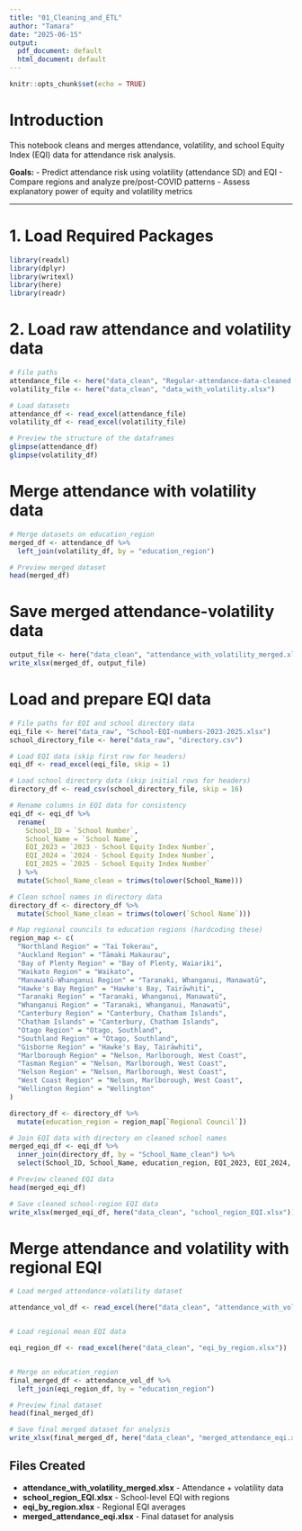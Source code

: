 ```yaml
---
title: "01_Cleaning_and_ETL"
author: "Tamara"
date: "2025-06-15"
output:
  pdf_document: default
  html_document: default
---
```


```r
knitr::opts_chunk$set(echo = TRUE)
```

# Introduction

This notebook cleans and merges attendance, volatility, and school Equity Index (EQI) data for attendance risk analysis.

**Goals:**
- Predict attendance risk using volatility (attendance SD) and EQI
- Compare regions and analyze pre/post-COVID patterns
- Assess explanatory power of equity and volatility metrics

---

# 1. Load Required Packages

```r
library(readxl)
library(dplyr)
library(writexl)
library(here)
library(readr)
```

# 2. Load raw attendance and volatility data
```r
# File paths
attendance_file <- here("data_clean", "Regular-attendance-data-cleaned.xlsx")
volatility_file <- here("data_clean", "data_with_volatility.xlsx")

# Load datasets
attendance_df <- read_excel(attendance_file)
volatility_df <- read_excel(volatility_file)

# Preview the structure of the dataframes
glimpse(attendance_df)
glimpse(volatility_df)
```
# Merge attendance with volatility data

```r
# Merge datasets on education_region
merged_df <- attendance_df %>%
  left_join(volatility_df, by = "education_region")

# Preview merged dataset
head(merged_df)
```
# Save merged attendance-volatility data
```r
output_file <- here("data_clean", "attendance_with_volatility_merged.xlsx")
write_xlsx(merged_df, output_file)
```
# Load and prepare EQI data

```r
# File paths for EQI and school directory data
eqi_file <- here("data_raw", "School-EQI-numbers-2023-2025.xlsx")
school_directory_file <- here("data_raw", "directory.csv")

# Load EQI data (skip first row for headers)
eqi_df <- read_excel(eqi_file, skip = 1)

# Load school directory data (skip initial rows for headers)
directory_df <- read_csv(school_directory_file, skip = 16)

# Rename columns in EQI data for consistency
eqi_df <- eqi_df %>%
  rename(
    School_ID = `School Number`,
    School_Name = `School Name`,
    EQI_2023 = `2023 - School Equity Index Number`,
    EQI_2024 = `2024 - School Equity Index Number`,
    EQI_2025 = `2025 - School Equity Index Number`
  ) %>%
  mutate(School_Name_clean = trimws(tolower(School_Name)))

# Clean school names in directory data
directory_df <- directory_df %>%
  mutate(School_Name_clean = trimws(tolower(`School Name`)))

# Map regional councils to education regions (hardcoding these)
region_map <- c(
  "Northland Region" = "Tai Tokerau",
  "Auckland Region" = "Tāmaki Makaurau",
  "Bay of Plenty Region" = "Bay of Plenty, Waiariki",
  "Waikato Region" = "Waikato",
  "Manawatū-Whanganui Region" = "Taranaki, Whanganui, Manawatū",
  "Hawke's Bay Region" = "Hawke's Bay, Tairāwhiti",
  "Taranaki Region" = "Taranaki, Whanganui, Manawatū",
  "Whanganui Region" = "Taranaki, Whanganui, Manawatū",
  "Canterbury Region" = "Canterbury, Chatham Islands",
  "Chatham Islands" = "Canterbury, Chatham Islands",
  "Otago Region" = "Otago, Southland",
  "Southland Region" = "Otago, Southland",
  "Gisborne Region" = "Hawke's Bay, Tairāwhiti",
  "Marlborough Region" = "Nelson, Marlborough, West Coast",
  "Tasman Region" = "Nelson, Marlborough, West Coast",
  "Nelson Region" = "Nelson, Marlborough, West Coast",
  "West Coast Region" = "Nelson, Marlborough, West Coast",
  "Wellington Region" = "Wellington"
)

directory_df <- directory_df %>%
  mutate(education_region = region_map[`Regional Council`])

# Join EQI data with directory on cleaned school names
merged_eqi_df <- eqi_df %>%
  inner_join(directory_df, by = "School_Name_clean") %>%
  select(School_ID, School_Name, education_region, EQI_2023, EQI_2024, EQI_2025)

# Preview cleaned EQI data
head(merged_eqi_df)

# Save cleaned school-region EQI data
write_xlsx(merged_eqi_df, here("data_clean", "school_region_EQI.xlsx"))
```
# Merge attendance and volatility with regional EQI
```r
# Load merged attendance-volatility dataset

attendance_vol_df <- read_excel(here("data_clean", "attendance_with_volatility_merged.xlsx"))


# Load regional mean EQI data

eqi_region_df <- read_excel(here("data_clean", "eqi_by_region.xlsx"))


# Merge on education_region
final_merged_df <- attendance_vol_df %>%
  left_join(eqi_region_df, by = "education_region")

# Preview final dataset
head(final_merged_df)

# Save final merged dataset for analysis
write_xlsx(final_merged_df, here("data_clean", "merged_attendance_eqi.xlsx"))

```
## Files Created

- **attendance_with_volatility_merged.xlsx** - Attendance + volatility data
- **school_region_EQI.xlsx** - School-level EQI with regions  
- **eqi_by_region.xlsx** - Regional EQI averages
- **merged_attendance_eqi.xlsx** - Final dataset for analysis